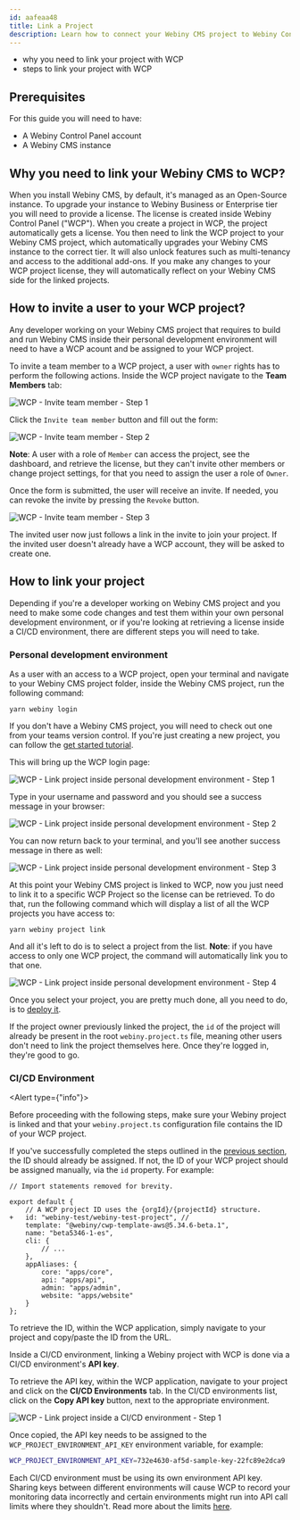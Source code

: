 ```yaml
---
id: aafeaa48
title: Link a Project
description: Learn how to connect your Webiny CMS project to Webiny Control Panel
---
```



<Alert type="success" title="What you'll learn">

- why you need to link your project with WCP
- steps to link your project with WCP

</Alert>

## Prerequisites

For this guide you will need to have:

- A Webiny Control Panel account
- A Webiny CMS instance

## Why you need to link your Webiny CMS to WCP?

When you install Webiny CMS, by default, it's managed as an Open-Source instance. To upgrade your instance to Webiny Business or Enterprise tier you will need to provide a license. The license is created inside Webiny Control Panel ("WCP"). When you create a project in WCP, the project automatically gets a license. You then need to link the WCP project to your Webiny CMS project, which automatically upgrades your Webiny CMS instance to the correct tier. It will also unlock features such as multi-tenancy and access to the additional add-ons. If you make any changes to your WCP project license, they will automatically reflect on your Webiny CMS side for the linked projects.

## How to invite a user to your WCP project?

Any developer working on your Webiny CMS project that requires to build and run Webiny CMS inside their personal development environment will need to have a WCP acount and be assigned to your WCP project.

To invite a team member to a WCP project, a user with `owner` rights has to perform the following actions. Inside the WCP project navigate to the **Team Members** tab:

![WCP - Invite team member - Step 1](./assets/link-a-project/invite-team-member-step1.png)

Click the `Invite team member` button and fill out the form:

![WCP - Invite team member - Step 2](./assets/link-a-project/invite-team-member-step2.png)

**Note**: A user with a role of `Member` can access the project, see the dashboard, and retrieve the license, but they can't invite other members or change project settings, for that you need to assign the user a role of `Owner`.

Once the form is submitted, the user will receive an invite. If needed, you can revoke the invite by pressing the `Revoke` button.

![WCP - Invite team member - Step 3](./assets/link-a-project/invite-team-member-step3.png)

The invited user now just follows a link in the invite to join your project. If the invited user doesn't already have a WCP account, they will be asked to create one.

## How to link your project

Depending if you're a developer working on Webiny CMS project and you need to make some code changes and test them within your own personal development environment, or if you're looking at retrieving a license inside a CI/CD environment, there are different steps you will need to take.

### Personal development environment

As a user with an access to a WCP project, open your terminal and navigate to your Webiny CMS project folder, inside the Webiny CMS project, run the following command:

```shell
yarn webiny login
```

<Alert type="info" title="Where's my Webiny CMS project folder?">

If you don't have a Webiny CMS project, you will need to check out one from your teams version control. If you're just creating a new project, you can follow the [get started tutorial](/docs/{version}/get-started/install-webiny).

</Alert>

This will bring up the WCP login page:

![WCP - Link project inside personal development environment - Step 1](./assets/link-a-project/link-personal-step1.png)

Type in your username and password and you should see a success message in your browser:

![WCP - Link project inside personal development environment - Step 2](./assets/link-a-project/link-personal-step2.png)

You can now return back to your terminal, and you'll see another success message in there as well:

![WCP - Link project inside personal development environment - Step 3](./assets/link-a-project/link-personal-step3.png)

At this point your Webiny CMS project is linked to WCP, now you just need to link it to a specific WCP Project so the license can be retrieved. To do that, run the following command which will display a list of all the WCP projects you have access to:

```shell
yarn webiny project link
```

And all it's left to do is to select a project from the list. **Note**: if you have access to only one WCP project, the command will automatically link you to that one.

![WCP - Link project inside personal development environment - Step 4](./assets/link-a-project/link-personal-step4.png)

Once you select your project, you are pretty much done, all you need to do, is to [deploy it](/docs/core-development-concepts/basics/project-deployment).

<Alert type="info" title="Project already defined">

If the project owner previously linked the project, the `id` of the project will already be present in the root `webiny.project.ts` file, meaning other users don't need to link the project themselves here. Once they're logged in, they're good to go.

</Alert>

### CI/CD Environment

<Alert type={"info"}>

Before proceeding with the following steps, make sure your Webiny project is linked and that your `webiny.project.ts` configuration file contains the ID of your WCP project.  
  
  If you've successfully completed the steps outlined in the [previous section](#personal-development-environment), the ID should already be assigned. If not, the ID of your WCP project should be assigned manually, via the `id` property. For example:
  
  
```diff-ts
// Import statements removed for brevity.

export default {
    // A WCP project ID uses the {orgId}/{projectId} structure.
+   id: "webiny-test/webiny-test-project", // 
    template: "@webiny/cwp-template-aws@5.34.6-beta.1",
    name: "beta5346-1-es",
    cli: {
        // ...
    },
    appAliases: {
        core: "apps/core",
        api: "apps/api",
        admin: "apps/admin",
        website: "apps/website"
    }
};
```

  To retrieve the ID, within the WCP application, simply navigate to your project and copy/paste the ID from the URL.  
</Alert>

Inside a CI/CD environment, linking a Webiny project with WCP is done via a CI/CD environment's **API key**.

To retrieve the API key, within the WCP application, navigate to your project and click on the **CI/CD Environments** tab. In the CI/CD environments list, click on the **Copy API key** button, next to the appropriate environment.

![WCP - Link project inside a CI/CD environment - Step 1](./assets/link-a-project/link-cicd-step1.png)

Once copied, the API key needs to be assigned to the `WCP_PROJECT_ENVIRONMENT_API_KEY` environment variable, for example:

```bash
WCP_PROJECT_ENVIRONMENT_API_KEY=732e4630-af5d-sample-key-22fc89e2dca9
```

<Alert type="warning" title="Don't share API keys between environments">

Each CI/CD environment must be using its own environment API key. Sharing keys between different environments will cause WCP to record your monitoring data incorrectly and certain environments might run into API call limits where they shouldn't. Read more about the limits [here](/docs/{version}/wcp/overview).

</Alert>
